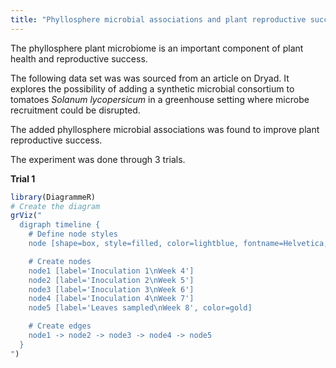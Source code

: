 ```yaml
---
title: "Phyllosphere microbial associations and plant reproductive success"
---
```


The phyllosphere plant microbiome is an important component of plant health and reproductive success.

The following data set was was sourced from an article on Dryad. It explores the possibility of adding a synthetic microbial consortium to tomatoes *Solanum lycopersicum* in a greenhouse setting where microbe recruitment could be disrupted.

The added phyllosphere microbial associations was found to improve plant reproductive success.

The experiment was done through 3 trials.

**Trial 1**

```r
library(DiagrammeR)
# Create the diagram
grViz("
  digraph timeline {
    # Define node styles
    node [shape=box, style=filled, color=lightblue, fontname=Helvetica, fontsize=10]

    # Create nodes
    node1 [label='Inoculation 1\nWeek 4']
    node2 [label='Inoculation 2\nWeek 5']
    node3 [label='Inoculation 3\nWeek 6']
    node4 [label='Inoculation 4\nWeek 7']
    node5 [label='Leaves sampled\nWeek 8', color=gold]

    # Create edges
    node1 -> node2 -> node3 -> node4 -> node5
  }
")

```

